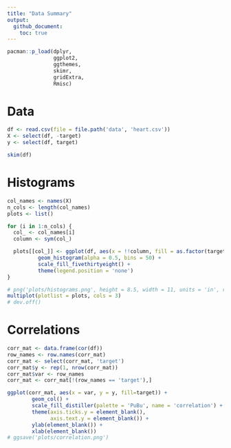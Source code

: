 ```yaml
---
title: "Data Summary"
output:
  github_document:
    toc: true
---
```


```r
pacman::p_load(dplyr,
               ggplot2,
               ggthemes,
               skimr,
               gridExtra,
               Rmisc)
```

# Data
```r
df <- read.csv(file = file.path('data', 'heart.csv'))
X <- select(df, -target)
y <- select(df, target)

skim(df)
```

# Histograms
```r
col_names <- names(X)
n_cols <- length(col_names)
plots <- list()

for (i in 1:n_cols) {
  col_ <- col_names[i]
  column <- sym(col_)

  plots[[col_]] <- ggplot(df, aes(x = !!column, fill = as.factor(target))) +
          geom_histogram(alpha = 0.5, bins = 50) +
          scale_fill_fivethirtyeight() +
          theme(legend.position = 'none')
}

# png('plots/histograms.png', height = 8.5, width = 11, units = 'in', res = 250)
multiplot(plotlist = plots, cols = 3)
# dev.off()
```

# Correlations
```r
corr_mat <- data.frame(cor(df))
row_names <- row.names(corr_mat)
corr_mat <- select(corr_mat, 'target')
corr_mat$y <- rep(1, nrow(corr_mat))
corr_mat$var <- row_names
corr_mat <- corr_mat[!(row_names == 'target'),]

ggplot(corr_mat, aes(x = var, y = y, fill=target)) +
        geom_col() +
        scale_fill_distiller(palette = 'PuBu', name = 'correlation') +
        theme(axis.ticks.y = element_blank(),
              axis.text.y = element_blank()) +
        ylab(element_blank()) +
        xlab(element_blank())
# ggsave('plots/correlation.png')
```

